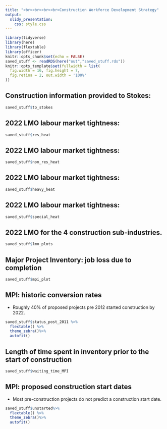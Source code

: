 ```yaml
---
title: "<br><br><br><br>Construction Workforce Development Strategy"
output: 
  slidy_presentation:
    css: style.css
---
```



```r
library(tidyverse)
library(here)
library(flextable)
library(officer)
knitr::opts_chunk$set(echo = FALSE)
saved_stuff <- readRDS(here("out","saved_stuff.rds"))
knitr::opts_template$set(fullwidth = list(
  fig.width = 16, fig.height = 7,
  fig.retina = 2, out.width = '100%'
))
```

## Construction information provided to Stokes:

```r
saved_stuff$to_stokes
```

## 2022 LMO labour market tightness:

```r
saved_stuff$res_heat
```

## 2022 LMO labour market tightness:

```r
saved_stuff$non_res_heat
```

## 2022 LMO labour market tightness:

```r
saved_stuff$heavy_heat
```

## 2022 LMO labour market tightness:

```r
saved_stuff$special_heat
```

## 2022 LMO for the 4 construction sub-industries.

```r
saved_stuff$lmo_plots
```

## Major Project Inventory: job loss due to completion

```r
saved_stuff$mpi_plot
```

## MPI: historic conversion rates

* Roughly 40% of proposed projects pre 2012 started construction by 2022.

```r
saved_stuff$status_post_2011 %>%
  flextable() %>%
  theme_zebra()%>%
  autofit()
```

## Length of time spent in inventory prior to the start of construction

```r
saved_stuff$waiting_time_MPI
```

## MPI: proposed construction start dates  

* Most pre-construction projects do not predict a construction start date.


```r
saved_stuff$unstarted%>%
  flextable() %>%
  theme_zebra()%>%
  autofit()
```



